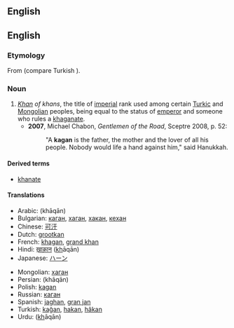 ==English==
==English==
===Etymology===
From {{etyl|otk}} {{term||tr=kaɣan}} (compare Turkish {{term|hakan}}).

===Noun===
{{en-noun}}

# ''[[khan|Khan]] of khans'', the title of [[imperial]] rank used among certain [[Turkic]] and [[Mongolian]] peoples, being equal to the status of [[emperor]] and someone who rules a [[khaganate]].
#*'''2007''', Michael Chabon, ''Gentlemen of the Road'', Sceptre 2008, p. 52:
#*:"A '''kagan''' is the father, the mother and the lover of all his people.  Nobody would life a hand against him," said Hanukkah.

====Derived terms====
*[[khanate]]

====Translations====
{{top}}
* Arabic: {{Arab|[[خاقان]]}} (khāqān)
* Bulgarian: [[каган]], [[хаган]], [[хакан]], [[кехан]]
* Chinese: [[可汗]]
* Dutch: [[grootkan]]
* French: [[khagan#French|khagan]], [[grand khan]]
* Hindi: [[ख़ाक़ान]] (<u>kh</u>āqān) {{m}}
* Japanese: [[ハーン]]
{{mid}}
* Mongolian: [[хаган]]
* Persian: {{fa-Arab|[[خاقان]]}} (khāqān)
* Polish: [[kagan]]
* Russian: [[каган]] {{m}}
* Spanish: [[jaghan]], [[gran jan]]
* Turkish: [[kağan]], [[hakan]], [[hâkan]]
* Urdu: {{ur-Arab|[[خاقان]]}} (<u>kh</u>āqān) {{m}}
{{bottom}}